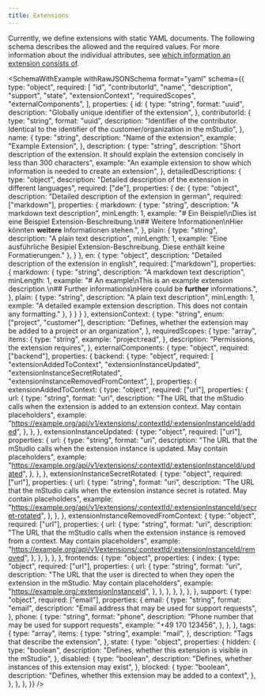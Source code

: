 ```yaml
---
title: Extensions
---
```



Currently, we define extensions with static YAML documents.
The following schema describes the allowed and the required values.
For more information about the individual attributes, see [which information an extension consists of](../../overview/extensions#which-information-does-an-extension-consist-of).

<SchemaWithExample
  withRawJSONSchema
  format="yaml"
  schema={{
    type: "object",
    required: [
      "id",
      "contributorId",
      "name",
      "description",
      "support",
      "state",
      "extensionContext",
      "requiredScopes",
      "externalComponents",
    ],
    properties: {
      id: {
        type: "string",
        format: "uuid",
        description: "Globally unique identifier of the extension",
      },
      contributorId: {
        type: "string",
        format: "uuid",
        description:
          "Identifier of the contributor. Identical to the identifier of the customer/organization in the mStudio",
      },
      name: {
        type: "string",
        description: "Name of the extension",
        example: "Example Extension",
      },
      description: {
        type: "string",
        description:
          "Short description of the extension. It should explain the extension concisely in less than 300 characters",
        example:
          "An example extension to show which information is needed to create an extension",
      },
      detailedDescriptions: {
        type: "object",
        description: "Detailed description of the extension in different languages",
        required: ["de"],
        properties: {
          de: {
            type: "object",
            description: "Detailed description of the extension in german",
            required: ["markdown"],
            properties: {
              markdown: {
                type: "string",
                description: "A markdown text description",
                minLength: 1,
                example: 
                  "# Ein Beispiel\nDies ist eine Beispiel Extension-Beschreibung.\n## Weitere Informationen\nHier könnten **weitere** Informationen stehen.",
              },
              plain: {
                type: "string",
                description: "A plain text description",
                minLength: 1,
                example:
                  "Eine ausführliche Besipiel Extension-Beschreibung. Diese enthält keine Formatierungen."
              },
            }
          },
          en: {
            type: "object",
            description: "Detailed description of the extension in english",
            required: ["markdown"],
            properties: {
              markdown: {
                type: "string",
                description: "A markdown text description",
                minLength: 1,
                example: 
                  "# An example\nThis is an example extension description.\n## Further informations\nHere could be **further** informations.",
              },
              plain: {
                type: "string",
                description: "A plain text description",
                minLength: 1,
                exmple:
                  "A detailed example extension description. This does not contain any formatting."
              },
            }
          }
        }
      },
      extensionContext: {
        type: "string",
        enum: ["project", "customer"],
        description:
          "Defines, whether the extension may be added to a project or an organization",
      },
      requiredScopes: {
        type: "array",
        items: {
          type: "string",
          example: "project:read",
        },
        description: "Permissions, the extension requires",
      },
      externalComponents: {
        type: "object",
        required: ["backend"],
        properties: {
          backend: {
            type: "object",
            required: [
              "extensionAddedToContext",
              "extensionInstanceUpdated",
              "extensionInstanceSecretRotated",
              "extensionInstanceRemovedFromContext",
            ],
            properties: {
              extensionAddedToContext: {
                type: "object",
                required: ["url"],
                properties: {
                  url: {
                    type: "string",
                    format: "uri",
                    description:
                      "The URL that the mStudio calls when the extension is added to an extension context. May contain placeholders",
                    example:
                      "https://example.org/api/v1/extensions/:contextId/:extensionInstanceId/added",
                  },
                },
              },
              extensionInstanceUpdated: {
                type: "object",
                required: ["url"],
                properties: {
                  url: {
                    type: "string",
                    format: "uri",
                    description:
                      "The URL that the mStudio calls when the extension instance is updated. May contain placeholders",
                    example:
                      "https://example.org/api/v1/extensions/:contextId/:extensionInstanceId/updated",
                  },
                },
              },
              extensionInstanceSecretRotated: {
                type: "object",
                required: ["url"],
                properties: {
                  url: {
                    type: "string",
                    format: "uri",
                    description:
                      "The URL that the mStudio calls when the extension instance secret is rotated. May contain placeholders",
                    example:
                      "https://example.org/api/v1/extensions/:contextId/:extensionInstanceId/secret-rotated",
                  },
                },
              },
              extensionInstanceRemovedFromContext: {
                type: "object",
                required: ["url"],
                properties: {
                  url: {
                    type: "string",
                    format: "uri",
                    description:
                      "The URL that the mStudio calls when the extension instance is removed from a context. May contain placeholders",
                    example:
                      "https://example.org/api/v1/extensions/:contextId/:extensionInstanceId/removed",
                  },
                },
              },
            },
          },
          frontends: {
            type: "object",
            properties: {
              index: {
                type: "object",
                required: ["url"],
                properties: {
                  url: {
                    type: "string",
                    format: "uri",
                    description:
                      "The URL that the user is directed to when they open the extension in the mStudio. May contain placeholders",
                    example: "https://example.org/:extensionInstanceId",
                  },
                },
              },
            },
          },
        },
      },
      support: {
        type: "object",
        required: ["email"],
        properties: {
          email: {
            type: "string",
            format: "email",
            description:
              "Email address that may be used for support requests",
          },
          phone: {
            type: "string",
            format: "phone",
            description:
              "Phone number that may be used for support requests",
            example: "+49 170 123456",
          },
        },
      },
      tags: {
        type: "array",
        items: {
          type: "string",
          example: "mail",
        },
        description: "Tags that describe the extension",
      },
      state: {
        type: "object",
        properties: {
          hidden: {
            type: "boolean",
            description: "Defines, whether this extension is visible in the mStudio",
          },
          disabled: {
            type: "boolean",
            description:
              "Defines, whether instances of this extension may exist",
          },
          blocked: {
            type: "boolean",
            description:
              "Defines, whether this extension may be added to a context",
          },
        },
      },
    },
  }}
/>
